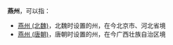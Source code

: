 '''燕州'''，可以指：
*[[燕州_(北魏)|燕州 (北魏)]]，北魏时设置的州，在今北京市、河北省境
*[[燕州_(唐朝)|燕州 (唐朝)]]，唐朝时设置的州，在今广西壮族自治区境
{{Disambig|Y|Cat=二字中国州名消歧义}}